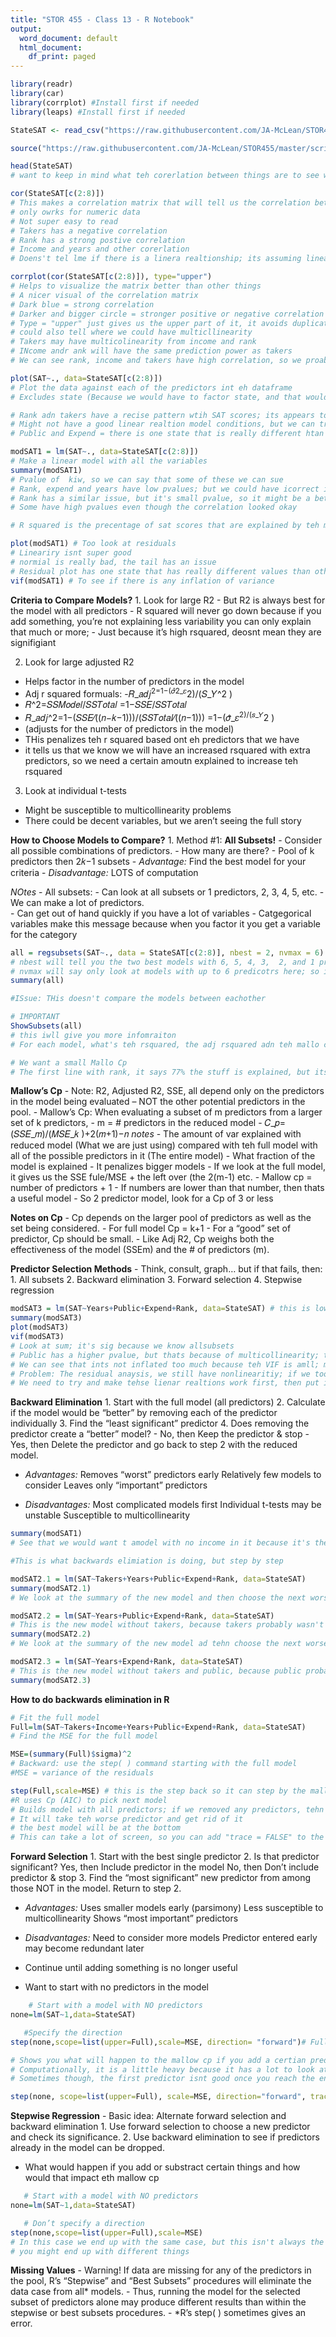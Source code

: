 ```yaml
---
title: "STOR 455 - Class 13 - R Notebook"
output:
  word_document: default
  html_document:
    df_print: paged
---
```


```r
library(readr)
library(car)
library(corrplot) #Install first if needed
library(leaps) #Install first if needed

StateSAT <- read_csv("https://raw.githubusercontent.com/JA-McLean/STOR455/master/data/StateSAT.csv")

source("https://raw.githubusercontent.com/JA-McLean/STOR455/master/scripts/ShowSubsets.R")
```

```r
head(StateSAT)
# want to keep in mind what teh corerlation between things are to see what may be useful for a good model 

cor(StateSAT[c(2:8)])
# This makes a correlation matrix that will tell us the correlation between everything in the dataste 
# only owrks for numeric data 
# Not super easy to read 
# Takers has a negative correlation 
# Rank has a strong postive correlation 
# Income and years and other corerlation 
# Doens't tel lme if there is a linera realtionship; its assuming linear relation 

corrplot(cor(StateSAT[c(2:8)]), type="upper")
# Helps to visualize the matrix better than other things 
# A nicer visual of the correlation matrix 
# Dark blue = strong correlation 
# Darker and bigger circle = stronger positive or negative correlation 
# Type = "upper" just gives us the upper part of it, it avoids duplicate infomraiotn 
# could also tell where we could have multicllinearity 
# Takers may have multicolinearity from income and rank 
# INcome andr ank will have the same prediction power as takers 
# We can see rank, income and takers have high correlation, so we proabbly dont need all three of those int eh same model because they might explain similar things 
```

```r
plot(SAT~., data=StateSAT[c(2:8)])
# Plot the data against each of the predictors int eh dataframe 
# Excludes state (Because we would have to factor state, and that would be a lot of information to process)

# Rank adn takers have a recise pattern wtih SAT scores; its appears to have a curved realtionship there 
# Might not have a good linear realtion model conditions, but we can transforms them and work with them 
# Public and Expend = there is one state that is really different htan teh otehrs and thats causing some issues, so we might not want ot use that because it might impact the model in ways we dont wnat 
```

```r
modSAT1 = lm(SAT~., data=StateSAT[c(2:8)])
# Make a linear model with all the variables 
summary(modSAT1)
# Pvalue of  kiw, so we can say that some of these we can sue 
# Rank, expend and years have low pvalues; but we could have icorrect infomraiton because of multicollinarity 
# Rank has a similar issue, but it's small pvalue, so it might be a better predictor model 
# Some have high pvalues even though the correlation looked okay

# R squared is the precentage of sat scores that are explained by teh model; this is hgih, but teh conditoins are really met, so we cant use that as a relaibale model 

plot(modSAT1) # Too look at residuals
# Lineariry isnt super good 
# normial is really bad, the tail has an issue 
# Residual plot has one state that has really different values than other things
vif(modSAT1) # To see if there is any inflation of variance 
```
__Criteria to Compare Models?__
1. Look for large R2
- But R2 is always best for the model with all predictors
- R squared will never go down because if you add something, you're not explaining less variability you can only explain that much or more; 
- Just because it's high rsquared, deosnt mean they are signifigiant 

2. Look for large adjusted R2
- Helps factor in the number of predictors in the model
- Adj r squared formuals: 
-𝑅_𝑎𝑑𝑗^2=1−(𝜎̂2_𝜀^2)/(𝑆_𝑌^2 )
- 𝑅^2=𝑆𝑆𝑀𝑜𝑑𝑒𝑙/𝑆𝑆𝑇𝑜𝑡𝑎𝑙 =1−𝑆𝑆𝐸/𝑆𝑆𝑇𝑜𝑡𝑎𝑙
- 𝑅_𝑎𝑑𝑗^2=1−(𝑆𝑆𝐸⁄((𝑛−𝑘−1)))/(𝑆𝑆𝑇𝑜𝑡𝑎𝑙⁄((𝑛−1))) =1−(𝜎̂_𝜀^2)/(𝑠_𝑌^2 )
- (adjusts for the number of predictors in the model)
- THis penalizes teh r squared based ont eh predictors that we have 
- it tells us that we know we will have an increased rsquared with extra predictors, so we need a certain amoutn explained to increase teh rsquared 

3. Look at individual t-tests
- Might be susceptible to multicollinearity problems
- There could be decent variables, but we aren't seeing the full story 

__How to Choose Models to Compare?__
1. Method #1: **All Subsets!** 
- Consider all possible combinations of predictors.
- How many are there?
- Pool of k predictors then 2𝑘−1 subsets
- *Advantage:* Find the best model for your criteria
- *Disadvantage:* LOTS of computation

*NOtes* 
- All subsets: 
- Can look at all subsets or 1 predictors, 2, 3, 4, 5, etc. 
- We can make a lot of predictors.  
- Can get out of hand quickly if you have a lot of variables 
- Catgegorical variables make this message because when you factor it you get a variable for the category 

```r
all = regsubsets(SAT~., data = StateSAT[c(2:8)], nbest = 2, nvmax = 6)
# nbest will tell you the two best models with 6, 5, 4, 3,  2, and 1 predictor 
# nvmax will say only look at models with up to 6 predicotrs here; so it is like an upper bound; its not applicable here, but if we had a bigger selection it would be needed 
summary(all)

#ISsue: THis doesn't compare the models between eachother 
```

```r
# IMPORTANT
ShowSubsets(all)
# this iwll give you more infomraiton 
# For each model, what's teh rsquared, the adj rsquared adn teh mallo cp

# We want a small Mallo Cp
# The first line with rank, it says 77% the stuff is explained, but its' not taking into accoun the otehr variables 
```

__Mallow’s Cp__
- Note: R2, Adjusted R2, SSE, all depend only on the predictors in the model being evaluated – NOT the other potential predictors in the pool. 
- Mallow’s Cp: When evaluating a subset of m predictors from a larger set of k predictors,
- m = # predictors in the reduced model
- 𝐶_𝑝=(𝑆𝑆𝐸_𝑚)/(𝑀𝑆𝐸_𝑘 )+2(𝑚+1)−𝑛
*notes* 
- The amount of var explained with reduced model (What we are just using) compared with teh full model with all of the possible predictors in it (The entire model)
- What fraction of the model is explained 
- It penalizes bigger models 
- If we look at the full model, it gives us the SSE fule/MSE + the left over (the 2(m-1) etc. 
- Mallow cp = number of predictors + 1 
- If numbers are lower than that number, then thats a useful model 
- So 2 predictor model, look for a Cp of 3 or less 

__Notes on Cp__
- Cp depends on the larger pool of predictors as well as the set being considered.
-  For full model Cp = k+1
-  For a “good” set of predictor,  Cp should be small.
- Like Adj R2, Cp weighs both the effectiveness of the model (SSEm) and the # of predictors (m). 

__Predictor Selection Methods__
- Think, consult, graph… but if that fails, then:
1. All subsets
2. Backward elimination
3. Forward selection
4. Stepwise regression

```r
modSAT3 = lm(SAT~Years+Public+Expend+Rank, data=StateSAT) # this is lowest mallow Cp from best subsets above 
summary(modSAT3)
plot(modSAT3)
vif(modSAT3)
# Look at sum; it's sig because we know allsubsets 
# Public has a higher pvalue, but thats because of multicollinearity; they were all highly correlated; public is being inflated a bit 
# We can see that ints not inflated too much because teh VIF is amll; maybe Public just isnt that good 
# Problem: The residual anaysis, we still have nonlinearitiy; if we too things taht din't haev lienar relation with teh response, then we are going to have problems 
# We need to try and make tehse lienar realtions work first, then put it in the model selction process. 
```


__Backward Elimination__
1. Start with the full model (all predictors)
2. Calculate if the model would be “better” by removing each of the predictor individually
3. Find the “least significant” predictor
4. Does removing the predictor create a “better” model?
	- No, then Keep the predictor & stop
	- Yes, then Delete the predictor and go back to step 2 with the reduced model.

- *Advantages:*
		Removes “worst” predictors early
		Relatively few models to consider
		Leaves only “important” predictors

- *Disadvantages:*
		Most complicated models first
		Individual t-tests may be unstable 
		Susceptible to multicollinearity
		
```r
summary(modSAT1)
# See that we would want t amodel with no income in it because it's the worse predictor 

#This is what backwards elimiation is doing, but step by step

modSAT2.1 = lm(SAT~Takers+Years+Public+Expend+Rank, data=StateSAT)
summary(modSAT2.1)
# We look at the summary of the new model and then choose the next worse predictor that we want to get rid of 

modSAT2.2 = lm(SAT~Years+Public+Expend+Rank, data=StateSAT)
# This is the new model without takers, because takers probably wasn't signfigant 
summary(modSAT2.2)
# We look at the summary of the new model ad tehn choose the next worse predictor that we want to get rid of 

modSAT2.3 = lm(SAT~Years+Expend+Rank, data=StateSAT)
# This is the new model without takers and public, because public probably wasnt signifigant either 
summary(modSAT2.3)
```

**How to do backwards elimination in R** 

```r
# Fit the full model
Full=lm(SAT~Takers+Income+Years+Public+Expend+Rank, data=StateSAT)
# Find the MSE for the full model

MSE=(summary(Full)$sigma)^2
# Backward: use the step( ) command starting with the full model
#MSE = variance of the residuals 

step(Full,scale=MSE) # this is the step back so it can step by the mallow cp, so it will get teh model with the smallest mallo cp
#R uses Cp (AIC) to pick next model
# Builds model with all predictors; if we removed any predictors, tehn what would the model be if weremove: none = 7; if we remove income, takers, or public then it would get better, but the expend, years, and rank would be bad to get rid of 
# It will take teh worse predictor and get rid of it 
# the best model will be at the bottom 
# This can take a lot of screen, so you can add "trace = FALSE" to the end, which will just give you the last output 
```

__Forward Selection__
1. Start with the best single predictor
2.  Is that predictor significant? 
 		Yes, then Include predictor in the model
		No, then Don’t include predictor & stop 
3. Find the “most significant” new predictor from among those NOT in the model. Return to step 2.

- *Advantages:*
		Uses smaller models early (parsimony)
		Less susceptible to multicollinearity
		Shows “most important” predictors

- *Disadvantages:*
		Need to consider more models
		Predictor entered early may become 	redundant later 
		
- Continue until adding something is no longer useful 
- Want to start with no predictors in the model 

```r
    # Start with a model with NO predictors
none=lm(SAT~1,data=StateSAT)

   #Specify the direction
step(none,scope=list(upper=Full),scale=MSE, direction= "forward")# Full is the full model, you have to tell R what the end point is, it wouldn't have an end point if you didn't include that 

# Shows you what will happen to the mallow cp if you add a certian predictor to it 
# Computationally, it is a little heavy because it has a lot to look at 
# Sometimes though, the first predictor isnt good once you reach the end 
```

```r
step(none, scope=list(upper=Full), scale=MSE, direction="forward", trace=FALSE) # This is how you get the forward selection, but just the end solution 
```

__Stepwise Regression__
- Basic idea: Alternate forward selection and backward elimination
1. Use forward selection to choose a new predictor and check its significance.
2. Use backward elimination to see if predictors already in the model can be dropped.

- What would happen if you add or substract certain things and how would that impact eth mallow cp

```r
   # Start with a model with NO predictors
none=lm(SAT~1,data=StateSAT)

   # Don’t specify a direction
step(none,scope=list(upper=Full),scale=MSE)
# In this case we end up with the same case, but this isn't always the case 
# you might end up with different things 
```

__Missing Values__ 
- Warning! If data are missing for any of the predictors in the pool, R’s  “Stepwise” and “Best Subsets” procedures will eliminate the data case from all* models.
- Thus, running the model for the selected subset of predictors alone may produce different results than within the stepwise or best subsets procedures.
- *R’s step( ) sometimes gives an error.

